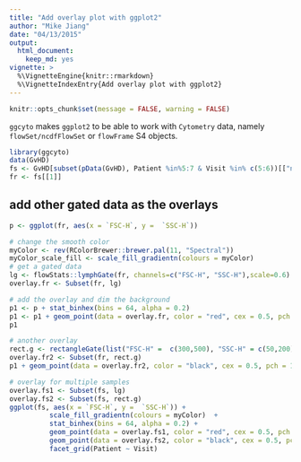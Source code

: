 ```yaml
---
title: "Add overlay plot with ggplot2"
author: "Mike Jiang"
date: "04/13/2015"
output:
  html_document:
    keep_md: yes
vignette: >    
  %\VignetteEngine{knitr::rmarkdown}
  %\VignetteIndexEntry{Add overlay plot with ggplot2}        
---
```


```r
knitr::opts_chunk$set(message = FALSE, warning = FALSE)
```

`ggcyto` makes `ggplot2` to be able to work with `Cytometry` data, namely `flowSet/ncdfFlowSet` or `flowFrame` S4 objects.


```r
library(ggcyto)
data(GvHD)
fs <- GvHD[subset(pData(GvHD), Patient %in%5:7 & Visit %in% c(5:6))[["name"]]]
fr <- fs[[1]]
```

## add other gated data as the overlays
```r
p <- ggplot(fr, aes(x = `FSC-H`, y =  `SSC-H`))

# change the smooth color 
myColor <- rev(RColorBrewer::brewer.pal(11, "Spectral"))
myColor_scale_fill <- scale_fill_gradientn(colours = myColor)
# get a gated data
lg <- flowStats::lymphGate(fr, channels=c("FSC-H", "SSC-H"),scale=0.6)
overlay.fr <- Subset(fr, lg)

# add the overlay and dim the background
p1 <- p + stat_binhex(bins = 64, alpha = 0.2)
p1 <- p1 + geom_point(data = overlay.fr, color = "red", cex = 0.5, pch = 19)
p1

# another overlay 
rect.g <- rectangleGate(list("FSC-H" =  c(300,500), "SSC-H" = c(50,200)))
overlay.fr2 <- Subset(fr, rect.g)
p1 + geom_point(data = overlay.fr2, color = "black", cex = 0.5, pch = 19)

# overlay for multiple samples
overlay.fs1 <- Subset(fs, lg)
overlay.fs2 <- Subset(fs, rect.g)
ggplot(fs, aes(x = `FSC-H`, y =  `SSC-H`)) + 
          scale_fill_gradientn(colours = myColor)  +
          stat_binhex(bins = 64, alpha = 0.2) +
          geom_point(data = overlay.fs1, color = "red", cex = 0.5, pch = 19) +
          geom_point(data = overlay.fs2, color = "black", cex = 0.5, pch = 19) +
          facet_grid(Patient ~ Visit)

```



